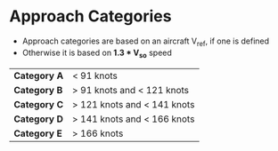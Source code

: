 
# Approach Categories

- Approach categories are based on an aircraft V<sub>ref</sub>, if one is defined
- Otherwise it is based on **1.3 \* V<sub>so</sub>** speed

<table>
  <tr>
    <td>
      <strong>Category A</strong>
    </td>
    <td>&lt; 91 knots </td>
  </tr>
  <tr>
    <td>
      <strong>Category B</strong>
    </td>
    <td>&gt; 91 knots and &lt; 121 knots</td>
  </tr>
  <tr>
    <td>
      <strong>Category C</strong>
    </td>
    <td>&gt; 121 knots and &lt; 141 knots</td>
  </tr>
  <tr>
    <td>
      <strong>Category D</strong>
    </td>
    <td>&gt; 141 knots and &lt; 166 knots</td>
  </tr>
  <tr>
    <td>
      <strong>Category E</strong>
    </td>
    <td>&gt; 166 knots</td>
  </tr>
</table>

<AIM chapter="5-4-7" />
